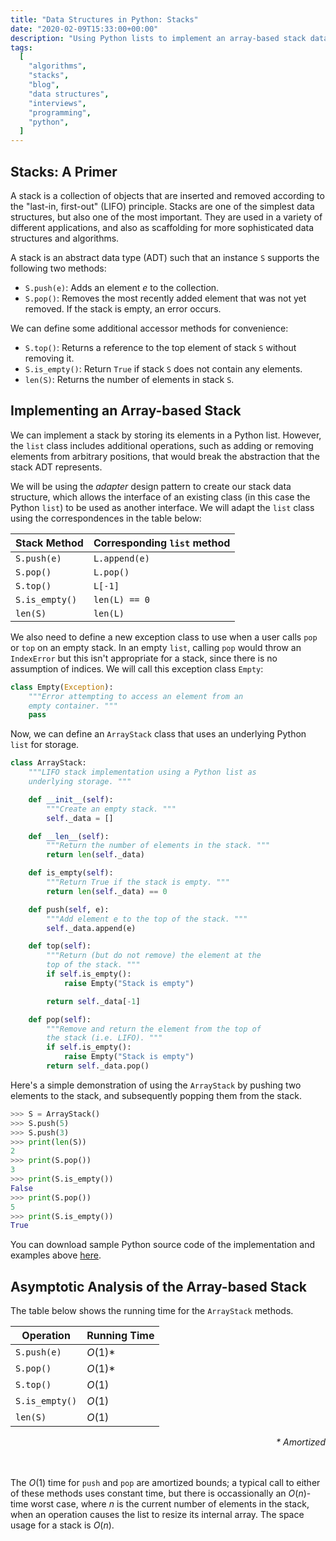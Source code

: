 ```yaml
---
title: "Data Structures in Python: Stacks"
date: "2020-02-09T15:33:00+00:00"
description: "Using Python lists to implement an array-based stack data structure."
tags:
  [
    "algorithms",
    "stacks",
    "blog",
    "data structures",
    "interviews",
    "programming",
    "python",
  ]
---
```


## Stacks: A Primer

A stack is a collection of objects that are inserted and removed according to the "last-in, first-out" (LIFO) principle. Stacks are one of the simplest data structures, but also one of the most important. They are used in a variety of different applications, and also as scaffolding for more sophisticated data structures and algorithms.

A stack is an abstract data type (ADT) such that an instance `S` supports the following two methods:

- `S.push(e)`: Adds an element ${e}$ to the collection.
- `S.pop()`: Removes the most recently added element that was not yet removed. If the stack is empty, an error occurs.

We can define some additional accessor methods for convenience:

- `S.top()`: Returns a reference to the top element of stack `S` without removing it.
- `S.is_empty()`: Return `True` if stack `S` does not contain any elements.
- `len(S)`: Returns the number of elements in stack `S`.

## Implementing an Array-based Stack

We can implement a stack by storing its elements in a Python list. However, the `list` class includes additional operations, such as adding or removing elements from arbitrary positions, that would break the abstraction that the stack ADT represents.

We will be using the _adapter_ design pattern to create our stack data structure, which allows the interface of an existing class (in this case the Python `list`) to be used as another interface. We will adapt the `list` class using the correspondences in the table below:

| Stack Method   | Corresponding `list` method |
| -------------- | --------------------------- |
| `S.push(e)`    | `L.append(e)`               |
| `S.pop()`      | `L.pop()`                   |
| `S.top()`      | `L[-1]`                     |
| `S.is_empty()` | `len(L) == 0`               |
| `len(S)`       | `len(L)`                    |

We also need to define a new exception class to use when a user calls `pop` or `top` on an empty stack. In an empty `list`, calling `pop` would throw an `IndexError` but this isn't appropriate for a stack, since there is no assumption of indices. We will call this exception class `Empty`:

```python
class Empty(Exception):
    """Error attempting to access an element from an
    empty container. """
    pass
```

Now, we can define an `ArrayStack` class that uses an underlying Python `list` for storage.

```python
class ArrayStack:
    """LIFO stack implementation using a Python list as
    underlying storage. """

    def __init__(self):
        """Create an empty stack. """
        self._data = []

    def __len__(self):
        """Return the number of elements in the stack. """
        return len(self._data)

    def is_empty(self):
        """Return True if the stack is empty. """
        return len(self._data) == 0

    def push(self, e):
        """Add element e to the top of the stack. """
        self._data.append(e)

    def top(self):
        """Return (but do not remove) the element at the
        top of the stack. """
        if self.is_empty():
            raise Empty("Stack is empty")

        return self._data[-1]

    def pop(self):
        """Remove and return the element from the top of
        the stack (i.e. LIFO). """
        if self.is_empty():
            raise Empty("Stack is empty")
        return self._data.pop()

```

Here's a simple demonstration of using the `ArrayStack` by pushing two elements to the stack, and subsequently popping them from the stack.

```python
>>> S = ArrayStack()
>>> S.push(5)
>>> S.push(3)
>>> print(len(S))
2
>>> print(S.pop())
3
>>> print(S.is_empty())
False
>>> print(S.pop())
5
>>> print(S.is_empty())
True
```

You can download sample Python source code of the implementation and examples above [here](sample_stack.py).

## Asymptotic Analysis of the Array-based Stack

The table below shows the running time for the `ArrayStack` methods.

| Operation      | Running Time |
| -------------- | ------------ |
| `S.push(e)`    | $O(1)$\*     |
| `S.pop()`      | $O(1)$\*     |
| `S.top()`      | $O(1)$       |
| `S.is_empty()` | $O(1)$       |
| `len(S)`       | $O(1)$       |

<div style="text-align: right">
  <i>* Amortized</i>
</div>
<br></br>

The $O(1)$ time for `push` and `pop` are amortized bounds; a typical call to either of these methods uses constant time, but there is occassionally an $O({n})$-time worst case, where $n$ is the current number of elements in the stack, when an operation causes the list to resize its internal array. The space usage for a stack is $O({n})$.
